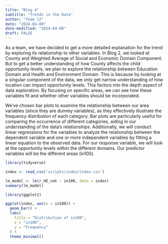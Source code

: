 ```yaml
---
title: "Blog 4"
subtitle: "Trends in the Data"
author: "Team 12"
date: "2024-04-08"
date-modified: "2024-04-08"
draft: FALSE
---
```

As a team, we have decided to get a more detailed explanation for the trend by exploring its relationship to other variables. In Blog 2, we looked at County and Weighted Average of Social and Economic Domain Component. But to get a better understanding of how County affects the child opportunity levels, we plan to explore the relationship between Education Domain and Health and Environment Domain. This is because by looking at a singular component of the data, we only get narrow understanding of how location can impact opportunity levels. This factors into the depth aspect of data exploration. By focusing on specific areas, we can see how these variables fit and whether other variables should be incorporated. 

We've chosen bar plots to examine the relationship between our area variables (since they are dummy variables), as they effectively illustrate the frequency distribution of each category. Bar plots are particularly useful for comparing the occurrence of different categories, aiding in our understanding of the data's relationships. Additionally, we will conduct linear regressions for the variables to analyze the relationship between the dependent variable and one or more independent variables by fitting a linear equation to the observed data. For our response variable, we will look at the opportunity levels within the different domains. Our predictor variables will be the different areas (in100). 

```r
library(tidyverse)

index <- read_csv('scripts/index/index.csv')

lm_model <- lm(r_HE_nat ~ in100, data = index)
summary(lm_model)
```

```r
library(ggplot2)

ggplot(index, aes(x = in100)) +
  geom_bar() +
  labs(
    title = "Distribution of in100",
    x = "in100",
    y = "Frequency"
  ) +
  theme_minimal()


```
